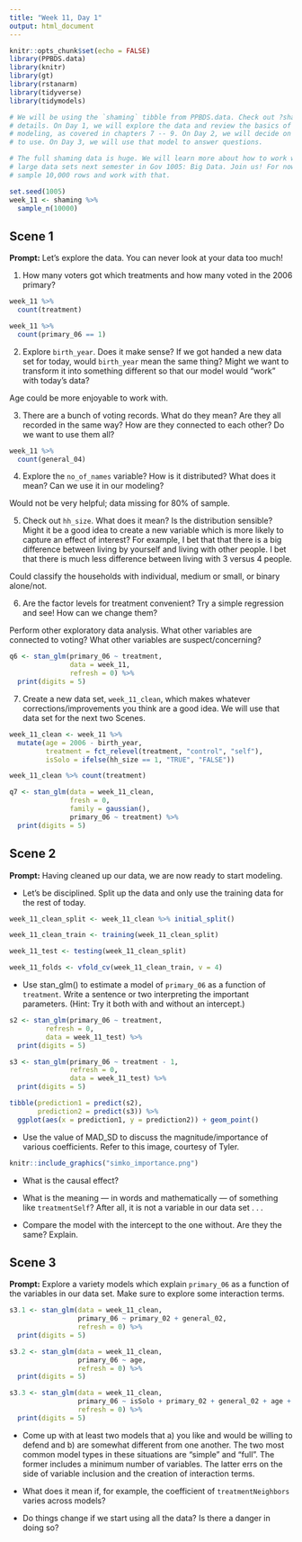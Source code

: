 ```yaml
---
title: "Week 11, Day 1"
output: html_document
---
```


```r
knitr::opts_chunk$set(echo = FALSE)
library(PPBDS.data)
library(knitr)
library(gt)
library(rstanarm)
library(tidyverse)
library(tidymodels)

# We will be using the `shaming` tibble from PPBDS.data. Check out ?shaming for
# details. On Day 1, we will explore the data and review the basics of Bayesian
# modeling, as covered in chapters 7 -- 9. On Day 2, we will decide on a model
# to use. On Day 3, we will use that model to answer questions.

# The full shaming data is huge. We will learn more about how to work with such
# large data sets next semester in Gov 1005: Big Data. Join us! For now, let's
# sample 10,000 rows and work with that.

set.seed(1005)
week_11 <- shaming %>% 
  sample_n(10000)
```

## Scene 1

**Prompt:** Let's explore the data. You can never look at your data too much!

1) How many voters got which treatments and how many voted in the 2006 primary? 

```r

week_11 %>%
  count(treatment)

week_11 %>%
  count(primary_06 == 1)

```


2) Explore `birth_year`. Does it make sense? If we got handed a new data set for today, would `birth_year` mean the same thing? Might we want to transform it into something different so that our model would "work" with today's data?

Age could be more enjoyable to work with. 

3) There are a bunch of voting records. What do they mean? Are they all recorded in the same way? How are they connected to each other? Do we want to use them all?

```r

week_11 %>%
  count(general_04)

```


4) Explore the `no_of_names` variable? How is it distributed? What does it mean? Can we use it in our modeling?

Would not be very helpful; data missing for 80% of sample.

5) Check out `hh_size`. What does it mean? Is the distribution sensible? Might it be a good idea to create a new variable which is more likely to capture an effect of interest? For example, I bet that that there is a big difference between living by yourself and living with other people. I bet that there is much less difference between living with 3 versus 4 people.

Could classify the households with individual, medium or small, or binary alone/not.

6) Are the factor levels for treatment convenient? Try a simple regression and see! How can we change them?

Perform other exploratory data analysis.  What other variables are connected to voting? What other variables are suspect/concerning?

```r

q6 <- stan_glm(primary_06 ~ treatment,
               data = week_11,
               refresh = 0) %>%
  print(digits = 5)

```


7) Create a new data set, `week_11_clean`, which makes whatever corrections/improvements you think are a good idea. We will use that data set for the next two Scenes.

```r

week_11_clean <- week_11 %>%
  mutate(age = 2006 - birth_year,
         treatment = fct_relevel(treatment, "control", "self"),
         isSolo = ifelse(hh_size == 1, "TRUE", "FALSE"))

week_11_clean %>% count(treatment)

q7 <- stan_glm(data = week_11_clean,
               fresh = 0,
               family = gaussian(),
               primary_06 ~ treatment) %>%
  print(digits = 5)

```


## Scene 2

**Prompt:** Having cleaned up our data, we are now ready to start modeling. 

* Let's be disciplined. Split up the data and only use the training data for the rest of today. 

```r

week_11_clean_split <- week_11_clean %>% initial_split()

week_11_clean_train <- training(week_11_clean_split)

week_11_test <- testing(week_11_clean_split)

week_11_folds <- vfold_cv(week_11_clean_train, v = 4)

```


* Use stan_glm() to estimate a model of `primary_06` as a function of `treatment`. Write a sentence or two interpreting the important parameters. (Hint: Try it both with and without an intercept.)

```r
s2 <- stan_glm(primary_06 ~ treatment,
         refresh = 0,
         data = week_11_test) %>%
  print(digits = 5)

s3 <- stan_glm(primary_06 ~ treatment - 1,
               refresh = 0,
               data = week_11_test) %>%
  print(digits = 5)

tibble(prediction1 = predict(s2),
       prediction2 = predict(s3)) %>%
  ggplot(aes(x = prediction1, y = prediction2)) + geom_point()

```


* Use the value of MAD_SD to discuss the magnitude/importance of various coefficients. Refer to this image, courtesy of Tyler.

```r
knitr::include_graphics("simko_importance.png")
```

* What is the causal effect?

* What is the meaning --- in words and mathematically --- of something like `treatmentSelf`? After all, it is not a variable in our data set . . .

* Compare the model with the intercept to the one without. Are they the same? Explain.



## Scene 3

**Prompt:** Explore a variety models which explain `primary_06` as a function of the variables in our data set. Make sure to explore some interaction terms. 

```r

s3.1 <- stan_glm(data = week_11_clean,
                 primary_06 ~ primary_02 + general_02,
                 refresh = 0) %>%
  print(digits = 5)

s3.2 <- stan_glm(data = week_11_clean,
                 primary_06 ~ age,
                 refresh = 0) %>%
  print(digits = 5)

s3.3 <- stan_glm(data = week_11_clean,
                 primary_06 ~ isSolo + primary_02 + general_02 + age + age*isSolo,
                 refresh = 0) %>% 
  print(digits = 5)

```


* Come up with at least two models that a) you like and would be willing to defend and b) are somewhat different from one another. The two most common model types in these situations are "simple" and "full". The former includes a minimum number of variables. The latter errs on the side of variable inclusion and the creation of interaction terms.

* What does it mean if, for example, the coefficient of `treatmentNeighbors` varies across models?



* Do things change if we start using all the data? Is there a danger in doing so?

